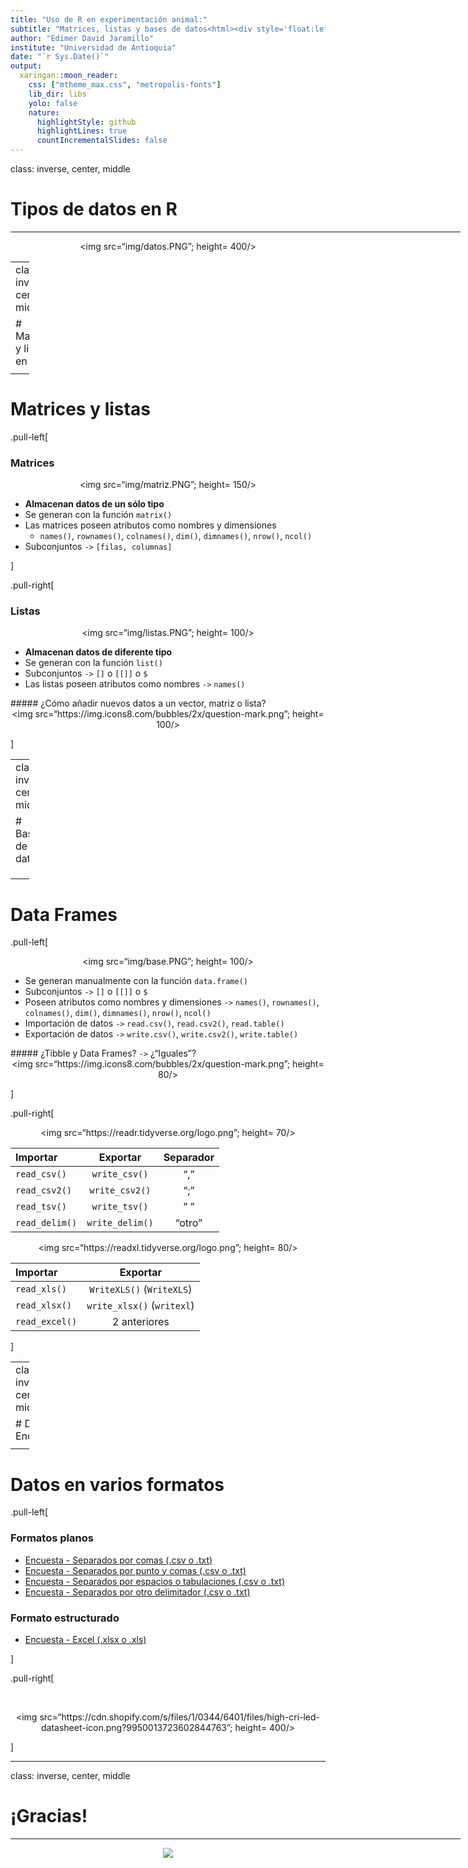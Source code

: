```yaml
---
title: "Uso de R en experimentación animal:"
subtitle: "Matrices, listas y bases de datos<html><div style='float:left'></div><hr color='#EB811B' size=1px width=800px></html>"
author: "Edimer David Jaramillo"
institute: "Universidad de Antioquia"
date: "`r Sys.Date()`"
output:
  xaringan::moon_reader:
    css: ["mtheme_max.css", "metropolis-fonts"]
    lib_dir: libs
    yolo: false
    nature:
      highlightStyle: github
      highlightLines: true
      countIncrementalSlides: false
---
```


class: inverse, center, middle

# Tipos de datos en R
<html><div style='float:left'></div><hr color='#EB811B' size=1px width=720px></html> 

<center>
<img src="img/datos.PNG"; height= 400/>
</center>

---
class: inverse, center, middle

# Matrices y listas en R
<html><div style='float:left'></div><hr color='#EB811B' size=1px width=720px></html> 

<center>
<img src="img/matriz_listas.PNG"; height= 350/>
</center>

---

# Matrices y listas

.pull-left[

### Matrices

<center>
<img src="img/matriz.PNG"; height= 150/>
</center>

- **Almacenan datos de un sólo tipo**
- Se generan con la función `matrix()`
- Las matrices poseen atributos como nombres y dimensiones
  - `names()`, `rownames()`, `colnames()`, `dim()`, `dimnames()`, `nrow()`, `ncol()`
- Subconjuntos `->` `[filas, columnas]`

]


.pull-right[

### Listas

<center>
<img src="img/listas.PNG"; height= 100/>
</center>

- **Almacenan datos de diferente tipo**
- Se generan con la función `list()`
- Subconjuntos `->` `[]` o `[[]]` o `$`
- Las listas poseen atributos como nombres `->` `names()`

##### ¿Cómo añadir nuevos datos a un vector, matriz o lista? <center> <img src="https://img.icons8.com/bubbles/2x/question-mark.png"; height= 100/> </center>


]

---
class: inverse, center, middle

# Bases de datos

<html><div style='float:left'></div><hr color='#EB811B' size=1px width=720px></html> 

<center>
<img src="https://teachdatascience.com/post/tidyverse/tidyverse-package-workflow.png"; height= 300/>
</center>

<center>
<img src="https://tidyverse.tidyverse.org/articles/tidyverse-logo.png"; height= 150/>
</center>

---

# Data Frames

.pull-left[

<center>
<img src="img/base.PNG"; height= 100/>
</center>

- Se generan manualmente con la función `data.frame()`
- Subconjuntos `->` `[]` o `[[]]` o `$`
- Poseen atributos como nombres y dimensiones `->` `names()`, `rownames()`, `colnames()`, `dim()`, `dimnames()`, `nrow()`, `ncol()`
- Importación de datos `->` `read.csv()`, `read.csv2()`, `read.table()` 
- Exportación de datos `->` `write.csv()`, `write.csv2()`, `write.table()` 

##### ¿Tibble y Data Frames? `->` ¿"Iguales"? <center> <img src="https://img.icons8.com/bubbles/2x/question-mark.png"; height= 80/> </center>

]

.pull-right[

<center>
<img src="https://readr.tidyverse.org/logo.png"; height= 70/>
</center>

| Importar | Exportar | Separador |
| :--- | :----------------: | :----: |
| `read_csv()` | `write_csv()` | "," |
| `read_csv2()` | `write_csv2()` | ";" |
| `read_tsv()` | `write_tsv()`| " " |
| `read_delim()` | `write_delim()` | "otro" |

<center>
<img src="https://readxl.tidyverse.org/logo.png"; height= 80/>
</center>

| Importar | Exportar |
| :--- | :----------------: |
| `read_xls()` | `WriteXLS()` (`WriteXLS`) |
| `read_xlsx()` | `write_xlsx()` (`writexl`) |
| `read_excel()` | 2 anteriores |

]

---
class: inverse, center, middle

# Datos Encuesta 
<html><div style='float:left'></div><hr color='#EB811B' size=1px width=720px></html> 

<center>
<img src="https://goto.onlinesurveybureau.com/images/survey.gif"/>
</center>

---

# Datos en varios formatos

.pull-left[

### Formatos planos

  - [Encuesta - Separados por comas (.csv o .txt)](/temas/05-Matriz-Listas-BDatos/data/encuesta_comas.csv)
  - [Encuesta - Separados por punto y comas (.csv o .txt)](/temas/05-Matriz-Listas-BDatos/data/encuesta_puntocomas.csv)
  - [Encuesta - Separados por espacios o tabulaciones (.csv o .txt)](/temas/05-Matriz-Listas-BDatos/data/encuesta_espacios.csv)
  - [Encuesta - Separados por otro delimitador (.csv o .txt)](/temas/05-Matriz-Listas-BDatos/data/encuesta_delim.csv)

### Formato estructurado
  - [Encuesta - Excel (.xlsx o .xls)](/temas/05-Matriz-Listas-BDatos/data/encuesta_excel.xlsx)

]

.pull-right[

<br>

<center>
<img src="https://cdn.shopify.com/s/files/1/0344/6401/files/high-cri-led-datasheet-icon.png?9950013723602844763"; height= 400/>
</center>



]


---
class: inverse, center, middle

# ¡Gracias!

<html><div style='float:left'></div><hr color='#EB811B' size=1px width=720px></html> 

<center>
<img src="img/gracias.gif"/>
</center>

